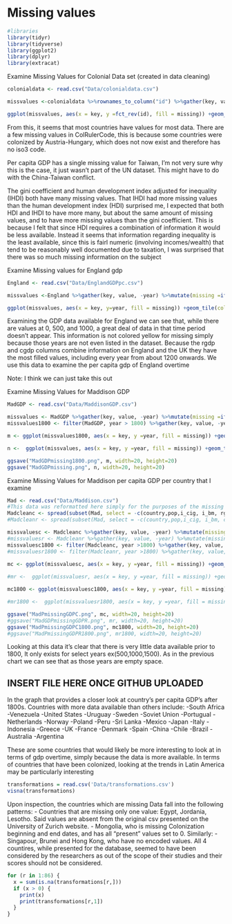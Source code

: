 # Missing values

```r
#libraries
library(tidyr)
library(tidyverse)
library(ggplot2)
library(dplyr)
library(extracat)
```

Examine Missing Values for Colonial Data set (created in data cleaning)
```r
colonialdata <- read.csv("Data/colonialdata.csv")

missvalues <-colonialdata %>%rownames_to_column("id") %>%gather(key, value, -id) %>%mutate(missing =ifelse(is.na(value), "yes", "no"))

ggplot(missvalues, aes(x = key, y =fct_rev(id), fill = missing)) +geom_tile(color ="white") +ggtitle("Missing Values in Colonialdata") +scale_fill_viridis_d() + theme_bw() + coord_flip() + labs(x = "Column Names", y = "Countries")
```
From this, it seems that most countries have values for most data. There are a few missing values in ColRulerCode, this is because some countries were colonized by Austria-Hungary, which does not now exist and therefore has no iso3 code.

Per capita GDP has a single missing value for Taiwan, I'm not very sure why this is the case, it just wasn't part of the UN dataset. This might have to do with the China-Taiwan conflict.

The gini coefficient and human development index adjusted for inequality (IHDI) both have many missing values. That IHDI had more missing values than the human development index (HDI) surprised me, I expected that both HDI and IHDI to have more many, but about the same amount of missing values, and to have more missing values than the gini coefficient. This is because I felt that since HDI requires a combination of information it would be less available. Instead it seems that information regarding inequality is the least available, since this is fairl numeric (involving incomes/wealth) that tend to be reasonably well documented due to taxation, I was surprised that there was so much missing information on the subject


Examine Missing values for England gdp
```r
England <- read.csv("Data/EnglandGDPpc.csv")

missvalues <-England %>%gather(key, value, -year) %>%mutate(missing =ifelse(is.na(value), "yes", "no"))

ggplot(missvalues, aes(x = key, y=year, fill = missing)) +geom_tile(color ="white") +ggtitle("Missing Values in England GDP per capita data") +scale_fill_viridis_d() + theme_bw() + coord_flip() + labs(x = "Years") + theme(axis.text.x = element_text(angle = 90))
```

Examining the GDP data available for England we can see that, while there are values at 0, 500, and 1000, a great deal of data in that time period doesn't appear. This information is not colored yellow for missing simply because those years are not even listed in the dataset. Because the rgdp and cgdp columns combine information on England and the UK they have the most filled values, including every year from about 1200 onwards. We use this data to examine the per capita gdp of England overtime


Note: I think we can just take this out

Examine Missing Values for Maddison GDP

```r
MadGDP <- read.csv("Data/MaddisonGDP.csv")

missvalues <- MadGDP %>%gather(key, value, -year) %>%mutate(missing =ifelse(is.na(value), "yes", "no"))
missvalues1800 <- filter(MadGDP, year > 1800) %>%gather(key, value, -year) %>%mutate(missing =ifelse(is.na(value), "yes", "no"))

m <- ggplot(missvalues1800, aes(x = key, y =year, fill = missing)) +geom_tile(color ="white") +ggtitle("Missing Values in Maddison GDP After 1800") +scale_fill_viridis_d() + theme_bw() + coord_flip() + labs(x = "Countries", y = "Years") + theme(axis.text.x = element_text(angle = 90)) + theme_minimal(base_size=12)

n <-  ggplot(missvalues, aes(x = key, y =year, fill = missing)) +geom_tile(color ="white") +ggtitle("Missing Values in Maddison GDP") +scale_fill_viridis_d() + theme_bw() + coord_flip() + labs(x = "Countries", y = "Years") + theme(axis.text.x = element_text(angle = 90)) + theme_minimal(base_size=12)

ggsave("MadGDPmissing1800.png", m, width=20, height=20)
ggsave("MadGDPmissing.png", n, width=20, height=20)
```


Examine Missing Values for Maddison per capita GDP
per country that I examine
```r
Mad <- read.csv("Data/Maddison.csv")
#This data was reformatted here simply for the purposes of the missing values analysis
Madcleanc <- spread(subset(Mad, select = -c(country,pop,i_cig, i_bm, rgdpnapc)), key = countrycode, value = cgdppc)
#Madcleanr <- spread(subset(Mad, select = -c(country,pop,i_cig, i_bm, cgdppc)), key = countrycode, value = rgdpnapc)

missvaluesc <- Madcleanc %>%gather(key, value, -year) %>%mutate(missing =ifelse(is.na(value), "yes", "no"))
#missvaluesr <- Madcleanr %>%gather(key, value, -year) %>%mutate(missing =ifelse(is.na(value), "yes", "no"))
missvaluesc1800 <- filter(Madcleanc, year >1800) %>%gather(key, value, -year) %>%mutate(missing =ifelse(is.na(value), "yes", "no"))
#missvaluesr1800 <- filter(Madcleanr, year >1800) %>%gather(key, value, -year) %>%mutate(missing =ifelse(is.na(value), "yes", "no"))
  
mc <- ggplot(missvaluesc, aes(x = key, y =year, fill = missing)) +geom_tile(color ="white") +ggtitle("Missing Values in Maddison CGDPpc") +scale_fill_viridis_d() + theme_bw() + coord_flip() + labs(x = "Countries", y = "Years") + theme(axis.text.x = element_text(angle = 90)) + theme_minimal(base_size=12)

#mr <-  ggplot(missvaluesr, aes(x = key, y =year, fill = missing)) +geom_tile(color ="white") +ggtitle("Missing Values in Maddison RGDPpc") +scale_fill_viridis_d() + theme_bw() + coord_flip() + labs(x = "Countries", y = "Years") + theme(axis.text.x = element_text(angle = 90)) + theme_minimal(base_size=12)

mc1800 <- ggplot(missvaluesc1800, aes(x = key, y =year, fill = missing)) +geom_tile(color ="white") +ggtitle("Missing Values in Maddison CGDPpc") +scale_fill_viridis_d() + theme_bw() + coord_flip() + labs(x = "Countries", y = "Years") + theme(axis.text.x = element_text(angle = 90)) + theme_minimal(base_size=12)

#mr1800 <-  ggplot(missvaluesr1800, aes(x = key, y =year, fill = missing)) +geom_tile(color ="white") +ggtitle("Missing Values in Maddison RGDPpc") +scale_fill_viridis_d() + theme_bw() + coord_flip() + labs(x = "Countries", y = "Years") + theme(axis.text.x = element_text(angle = 90)) + theme_minimal(base_size=12)

ggsave("MadPmissingGDPC.png", mc, width=20, height=20)
#ggsave("MadGDPmissingGDPR.png", mr, width=20, height=20)
ggsave("MadPmissingGDPC1800.png", mc1800, width=20, height=20)
#ggsave("MadPmissingGDPR1800.png", mr1800, width=20, height=20)
```
Looking at this data it's clear that there is very little data available prior to 1800, It only exists for select years ex(500,1000,1500). As in the previous chart we can see that as those years are empty space.

## INSERT FILE HERE ONCE GITHUB UPLOADED

In the graph that provides a closer look at country's per capita GDP's after 1800s. Countries with more data available than others include:
-South Africa
-Venezuela
-United States
-Uruguay
-Sweden
-Soviet Union
-Portugual
-Netherlands
-Norway
-Poland
-Peru
-Sri Lanka
-Mexico
-Japan
-Italy
-Indonesia
-Greece
-UK
-France
-Denmark
-Spain
-China
-Chile
-Brazil
-Australia
-Argentina

These are some countries that would likely be more interesting to look at in terms of gdp overtime, simply because the data is more available. In terms of countries that have been colonized, looking at the trends in Latin America may be particularly interesting


```r
transformations = read.csv('Data/transformations.csv')
visna(transformations)
```

Upon inspection, the countries which are missing Data fall into the following patterns:
- Countries that are missing only one value: Egypt, Jordania, Lesotho. Said values are absent from the original csv presented on the University of Zurich website.
- Mongolia, who is missing Colonization beginning and end dates, and has all "present" values set to 0. Similarly:
- Singapour, Brunei and Hong Kong, who have no encoded values. All 4 countires, while presented for the database, seemed to have been considered by the researchers as out of the scope of their studies and their scores should not be considered.

```r
for (r in 1:86) {
  x = sum(is.na(transformations[r,]))
  if (x > 0) {
    print(x)
    print(transformations[r,1])
  }
}
```

